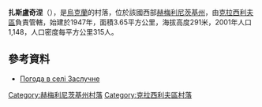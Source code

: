 {{coord|49|39|29|N|26|46|29|E|scale:100000|display=title}}

'''扎斯盧奇涅'''（{{lang-uk|Заслучне}}），是[[烏克蘭|烏克蘭]]的村落，位於該國西部[[赫梅利尼茨基州|赫梅利尼茨基州]]，由[[克拉西利夫區|克拉西利夫區]]負責管轄，始建於1947年，面積3.65平方公里，海拔高度291米，2001年人口1,148，人口密度每平方公里315人。

==參考資料==
* [http://weather.in.ua/ua/hmel'nickaja/8628 Погода в селі Заслучне] {{Wayback|url=http://weather.in.ua/ua/hmel'nickaja/8628 |date=20170402014850 }}

{{DEFAULTSORT:Заслучне}}
[[Category:赫梅利尼茨基州村落|Category:赫梅利尼茨基州村落]]
[[Category:克拉西利夫區村落|Category:克拉西利夫區村落]]


{{Khmelnytskyi-geo-stub}}